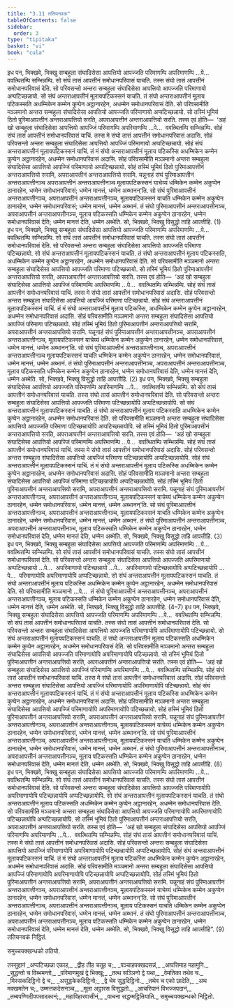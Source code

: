 ```yaml
---
title: "3.11 ततियनवक"
tableOfContents: false
sidebar:
  order: 3
type: "tipitaka"
basket: "vi"
book: "cula"
---
```



<DynamicBreadcrumb />

<Division number="184" book="cula">

<Paragraph number="771" book="cula">
इध पन, भिक्खवे, भिक्खु सम्बहुला संघादिसेसा आपत्तियो आपज्जति परिमाणम्पि अपरिमाणम्पि …पे…  ववत्थितम्पि सम्भिन्नम्पि. सो संघं तासं आपत्तीनं समोधानपरिवासं याचति. तस्स संघो तासं आपत्तीनं समोधानपरिवासं देति. सो परिवसन्तो अन्तरा सम्बहुला संघादिसेसा आपत्तियो आपज्जति परिमाणायो अप्पटिच्छन्नायो. सो संघं अन्तराआपत्तीनं मूलायपटिकस्सनं याचति. तं संघो अन्तराआपत्तीनं मूलाय पटिकस्सति अधम्मिकेन कम्मेन कुप्पेन अट्ठानारहेन, अधम्मेन समोधानपरिवासं देति. सो परिवसामीति मञ्ञमानो अन्तरा सम्बहुला संघादिसेसा आपत्तियो आपज्जति परिमाणायो अप्पटिच्छन्नायो. सो तस्मिं भूमियं ठितो पुरिमाआपत्तीनं अन्तराआपत्तियो सरति, अपराआपत्तीनं अन्तराआपत्तियो सरति. तस्स एवं होति—  ‘अहं खो सम्बहुला संघादिसेसा आपत्तियो आपज्जिं परिमाणम्पि अपरिमाणम्पि …पे…  ववत्थितम्पि सम्भिन्नम्पि. सोहं संघं तासं आपत्तीनं समोधानपरिवासं याचिं. तस्स मे संघो तासं आपत्तीनं समोधानपरिवासं अदासि. सोहं परिवसन्तो अन्तरा सम्बहुला संघादिसेसा आपत्तियो आपज्जिं परिमाणायो अप्पटिच्छन्नायो. सोहं संघं अन्तराआपत्तीनं मूलायपटिकस्सनं याचिं. तं मं संघो अन्तराआपत्तीनं मूलाय पटिकस्सि अधम्मिकेन कम्मेन कुप्पेन अट्ठानारहेन, अधम्मेन समोधानपरिवासं अदासि. सोहं परिवसामीति मञ्ञमानो अन्तरा सम्बहुला संघादिसेसा आपत्तियो आपज्जिं परिमाणायो अप्पटिच्छन्नायो. सोहं तस्मिं भूमियं ठितो पुरिमाआपत्तीनं अन्तराआपत्तियो सरामि, अपराआपत्तीनं अन्तराआपत्तियो सरामि. यन्नूनाहं संघं पुरिमाआपत्तीनं अन्तराआपत्तीनञ्च अपराआपत्तीनं अन्तराआपत्तीनञ्च मूलायपटिकस्सनं याचेय्यं धम्मिकेन कम्मेन अकुप्पेन ठानारहेन, धम्मेन समोधानपरिवासं; धम्मेन मानत्तं, धम्मेन अब्भानन्’ति. सो संघं पुरिमाआपत्तीनं अन्तराआपत्तीनञ्च, अपराआपत्तीनं अन्तराआपत्तीनञ्च, मूलायपटिकस्सनं याचति धम्मिकेन कम्मेन अकुप्पेन ठानारहेन, धम्मेन समोधानपरिवासं; धम्मेन मानत्तं, धम्मेन अब्भानं. तं संघो पुरिमाआपत्तीनं अन्तराआपत्तीनञ्च, अपराआपत्तीनं अन्तराआपत्तीनञ्च, मूलाय पटिकस्सति धम्मिकेन कम्मेन अकुप्पेन ठानारहेन, धम्मेन समोधानपरिवासं देति; धम्मेन मानत्तं देति, धम्मेन अब्भेति. सो, भिक्खवे, भिक्खु विसुद्धो ताहि आपत्तीहि. (1)
</Paragraph>

<Paragraph number="772" book="cula">
इध पन, भिक्खवे, भिक्खु सम्बहुला संघादिसेसा आपत्तियो आपज्जति परिमाणम्पि अपरिमाणम्पि …पे…  ववत्थितम्पि सम्भिन्नम्पि. सो संघं तासं आपत्तीनं समोधानपरिवासं याचति. तस्स संघो तासं आपत्तीनं समोधानपरिवासं देति. सो परिवसन्तो अन्तरा सम्बहुला संघादिसेसा आपत्तियो आपज्जति परिमाणा पटिच्छन्नायो. सो संघं अन्तराआपत्तीनं मूलायपटिकस्सनं याचति. तं संघो अन्तराआपत्तीनं मूलाय पटिकस्सति, अधम्मिकेन कम्मेन कुप्पेन अट्ठानारहेन, अधम्मेन समोधानपरिवासं देति. सो परिवसामीति मञ्ञमानो अन्तरा सम्बहुला संघादिसेसा आपत्तियो आपज्जति परिमाणा पटिच्छन्नायो. सो तस्मिं भूमियं ठितो पुरिमाआपत्तीनं अन्तराआपत्तियो सरति, अपराआपत्तीनं अन्तराआपत्तियो सरति. तस्स एवं होति—  ‘अहं खो सम्बहुला संघादिसेसा आपत्तियो आपज्जिं परिमाणम्पि अपरिमाणम्पि …पे…  ववत्थितम्पि सम्भिन्नम्पि. सोहं संघं तासं आपत्तीनं समोधानपरिवासं याचिं. तस्स मे संघो तासं आपत्तीनं समोधानपरिवासं अदासि. सोहं परिवसन्तो अन्तरा सम्बहुला संघादिसेसा आपत्तियो आपज्जिं परिमाणा पटिच्छन्नायो. सोहं संघं अन्तराआपत्तीनं मूलायपटिकस्सनं याचिं. तं मं संघो अन्तराआपत्तीनं मूलाय पटिकस्सि, अधम्मिकेन कम्मेन कुप्पेन अट्ठानारहेन, अधम्मेन समोधानपरिवासं अदासि. सोहं परिवसामीति मञ्ञमानो अन्तरा सम्बहुला संघादिसेसा आपत्तियो आपज्जिं परिमाणा पटिच्छन्नायो. सोहं तस्मिं भूमियं ठितो पुरिमाआपत्तीनं अन्तराआपत्तियो सरामि, अपराआपत्तीनं अन्तराआपत्तियो सरामि. यन्नूनाहं संघं पुरिमाआपत्तीनं अन्तराआपत्तीनञ्च, अपराआपत्तीनं अन्तराआपत्तीनञ्च, मूलायपटिकस्सनं याचेय्यं धम्मिकेन कम्मेन अकुप्पेन ठानारहेन, धम्मेन समोधानपरिवासं, धम्मेन मानत्तं, धम्मेन अब्भानन्’ति. सो संघं पुरिमाआपत्तीनं अन्तराआपत्तीनञ्च, अपराआपत्तीनं अन्तराआपत्तीनञ्च मूलायपटिकस्सनं याचति धम्मिकेन कम्मेन अकुप्पेन ठानारहेन, धम्मेन समोधानपरिवासं, धम्मेन मानत्तं, धम्मेन अब्भानं. तं संघो पुरिमाआपत्तीनं अन्तराआपत्तीनञ्च, अपराआपत्तीनं अन्तराआपत्तीनञ्च, मूलाय पटिकस्सति धम्मिकेन कम्मेन अकुप्पेन ठानारहेन, धम्मेन समोधानपरिवासं देति, धम्मेन मानत्तं देति, धम्मेन अब्भेति. सो, भिक्खवे, भिक्खु विसुद्धो ताहि आपत्तीहि. (2)
</Paragraph>

<Paragraph number="773" book="cula">
इध पन, भिक्खवे, भिक्खु सम्बहुला संघादिसेसा आपत्तियो आपज्जति परिमाणम्पि अपरिमाणम्पि …पे…  ववत्थितम्पि सम्भिन्नम्पि. सो संघं तासं आपत्तीनं समोधानपरिवासं याचति. तस्स संघो तासं आपत्तीनं समोधानपरिवासं देति. सो परिवसन्तो अन्तरा सम्बहुला संघादिसेसा आपत्तियो आपज्जति परिमाणा पटिच्छन्नायोपि अप्पटिच्छन्नायोपि. सो संघं अन्तराआपत्तीनं मूलायपटिकस्सनं याचति. तं संघो अन्तराआपत्तीनं मूलाय पटिकस्सति अधम्मिकेन कम्मेन कुप्पेन अट्ठानारहेन, अधम्मेन समोधानपरिवासं देति. सो परिवसामीति मञ्ञमानो अन्तरा सम्बहुला संघादिसेसा आपत्तियो आपज्जति परिमाणा पटिच्छन्नायोपि अप्पटिच्छन्नायोपि. सो तस्मिं भूमियं ठितो पुरिमाआपत्तीनं अन्तराआपत्तियो सरति, अपराआपत्तीनं अन्तराआपत्तियो सरति. तस्स एवं होति—  ‘अहं खो सम्बहुला संघादिसेसा आपत्तियो आपज्जिं परिमाणम्पि अपरिमाणम्पि …पे…  ववत्थितम्पि सम्भिन्नम्पि. सोहं संघं तासं आपत्तीनं समोधानपरिवासं याचिं. तस्स मे संघो तासं आपत्तीनं समोधानपरिवासं अदासि. सोहं परिवसन्तो अन्तरा सम्बहुला संघादिसेसा आपत्तियो आपज्जिं परिमाणा पटिच्छन्नायोपि अप्पटिच्छन्नायोपि. सोहं संघं अन्तराआपत्तीनं मूलायपटिकस्सनं याचिं. तं मं संघो अन्तराआपत्तीनं मूलाय पटिकस्सि अधम्मिकेन कम्मेन कुप्पेन अट्ठानारहेन, अधम्मेन समोधानपरिवासं अदासि. सोहं परिवसामीति मञ्ञमानो अन्तरा सम्बहुला संघादिसेसा आपत्तियो आपज्जिं परिमाणा पटिच्छन्नायोपि अप्पटिच्छन्नायोपि. सोहं तस्मिं भूमियं ठितो पुरिमाआपत्तीनं अन्तराआपत्तियो सरामि, अपराआपत्तीनं अन्तराआपत्तियो सरामि. यन्नूनाहं संघं पुरिमाआपत्तीनं अन्तराआपत्तीनञ्च, अपराआपत्तीनं अन्तराआपत्तीनञ्च, मूलायपटिकस्सनं याचेय्यं धम्मिकेन कम्मेन अकुप्पेन ठानारहेन, धम्मेन समोधानपरिवासं, धम्मेन मानत्तं, धम्मेन अब्भानन्’ति. सो संघं पुरिमाआपत्तीनं अन्तराआपत्तीनञ्च, अपराआपत्तीनं अन्तराआपत्तीनञ्च, मूलायपटिकस्सनं याचति धम्मिकेन कम्मेन अकुप्पेन ठानारहेन, धम्मेन समोधानपरिवासं, धम्मेन मानत्तं, धम्मेन अब्भानं. तं संघो पुरिमाआपत्तीनं अन्तराआपत्तीनञ्च, अपराआपत्तीनं अन्तराआपत्तीनञ्च, मूलाय पटिकस्सति धम्मिकेन कम्मेन अकुप्पेन ठानारहेन, धम्मेन समोधानपरिवासं देति, धम्मेन मानत्तं देति, धम्मेन अब्भेति. सो, भिक्खवे, भिक्खु विसुद्धो ताहि आपत्तीहि. (3)
</Paragraph>

<Paragraph number="774" book="cula">
इध पन, भिक्खवे, भिक्खु सम्बहुला संघादिसेसा आपत्तियो आपज्जति परिमाणम्पि अपरिमाणम्पि …पे…  ववत्थितम्पि सम्भिन्नम्पि. सो संघं तासं आपत्तीनं समोधानपरिवासं याचति. तस्स संघो तासं आपत्तीनं समोधानपरिवासं देति. सो परिवसन्तो अन्तरा सम्बहुला संघादिसेसा आपत्तियो आपज्जति अपरिमाणायो अप्पटिच्छन्नायो …पे…  अपरिमाणायो पटिच्छन्नायो …पे…  अपरिमाणायो पटिच्छन्नायोपि अप्पटिच्छन्नायोपि …पे…  परिमाणायोपि अपरिमाणायोपि अप्पटिच्छन्नायो. सो संघं अन्तराआपत्तीनं मूलायपटिकस्सनं याचति. तं संघो अन्तराआपत्तीनं मूलाय पटिकस्सि अधम्मिकेन कम्मेन कुप्पेन अट्ठानारहेन, अधम्मेन समोधानपरिवासं देति. सो परिवसामीति मञ्ञमानो …पे…  तं संघो पुरिमाआपत्तीनं अन्तराआपत्तीनञ्च, अपराआपत्तीनं अन्तराआपत्तीनञ्च, मूलाय पटिकस्सति धम्मिकेन कम्मेन अकुप्पेन ठानारहेन, धम्मेन समोधानपरिवासं देति, धम्मेन मानत्तं देति, धम्मेन अब्भेति. सो, भिक्खवे, भिक्खु विसुद्धो ताहि आपत्तीहि. (4–7)
</Paragraph>

<Paragraph number="775" book="cula">
इध पन, भिक्खवे, भिक्खु सम्बहुला संघादिसेसा आपत्तियो आपज्जति परिमाणम्पि अपरिमाणम्पि …पे…  ववत्थितम्पि सम्भिन्नम्पि. सो संघं तासं आपत्तीनं समोधानपरिवासं याचति. तस्स संघो तासं आपत्तीनं समोधानपरिवासं देति. सो परिवसन्तो अन्तरा सम्बहुला संघादिसेसा आपत्तियो आपज्जति परिमाणायोपि अपरिमाणायोपि पटिच्छन्नायो. सो संघं अन्तराआपत्तीनं मूलायपटिकस्सनं याचति. तं संघो अन्तराआपत्तीनं मूलाय पटिकस्सति अधम्मिकेन कम्मेन कुप्पेन अट्ठानारहेन, अधम्मेन समोधानपरिवासं देति. सो परिवसामीति मञ्ञमानो अन्तरा सम्बहुला संघादिसेसा आपत्तियो आपज्जति परिमाणायोपि अपरिमाणायोपि पटिच्छन्नायो. सो तस्मिं भूमियं ठितो पुरिमाआपत्तीनं अन्तराआपत्तियो सरति, अपराआपत्तीनं अन्तराआपत्तियो सरति. तस्स एवं होति—  ‘अहं खो सम्बहुला संघादिसेसा आपत्तियो आपज्जिं परिमाणम्पि अपरिमाणम्पि …पे…  ववत्थितम्पि सम्भिन्नम्पि. सोहं संघं तासं आपत्तीनं समोधानपरिवासं याचिं. तस्स मे संघो तासं आपत्तीनं समोधानपरिवासं अदासि. सोहं परिवसन्तो अन्तरा सम्बहुला संघादिसेसा आपत्तियो आपज्जिं परिमाणायोपि अपरिमाणायोपि पटिच्छन्नायो. सोहं संघं अन्तराआपत्तीनं मूलायपटिकस्सनं याचिं. तं मं संघो अन्तराआपत्तीनं मूलाय पटिकस्सि अधम्मिकेन कम्मेन कुप्पेन अट्ठानारहेन, अधम्मेन समोधानपरिवासं अदासि. सोहं परिवसामीति मञ्ञमानो अन्तरा सम्बहुला संघादिसेसा आपत्तियो आपज्जिं परिमाणायोपि अपरिमाणायोपि पटिच्छन्नायो. सोहं तस्मिं भूमियं ठितो पुरिमाआपत्तीनं अन्तराआपत्तियो सरामि, अपराआपत्तीनं अन्तराआपत्तियो सरामि. यन्नूनाहं संघं पुरिमाआपत्तीनं अन्तराआपत्तीनञ्च, अपराआपत्तीनं अन्तराआपत्तीनञ्च, मूलायपटिकस्सनं याचेय्यं धम्मिकेन कम्मेन अकुप्पेन ठानारहेन, धम्मेन समोधानपरिवासं, धम्मेन मानत्तं, धम्मेन अब्भानन्’ति. सो संघं पुरिमाआपत्तीनं अन्तराआपत्तीनञ्च, अपराआपत्तीनं अन्तराआपत्तीनञ्च, मूलायपटिकस्सनं याचति धम्मिकेन कम्मेन अकुप्पेन ठानारहेन, धम्मेन समोधानपरिवासं, धम्मेन मानत्तं, धम्मेन अब्भानं. तं संघो पुरिमाआपत्तीनं अन्तराआपत्तीनञ्च, अपराआपत्तीनं अन्तराआपत्तीनञ्च, मूलाय पटिकस्सति धम्मिकेन कम्मेन अकुप्पेन ठानारहेन, धम्मेन समोधानपरिवासं देति, धम्मेन मानत्तं देति, धम्मेन अब्भेति. सो, भिक्खवे, भिक्खु विसुद्धो ताहि आपत्तीहि. (8)
</Paragraph>

<Paragraph number="776" book="cula">
इध पन, भिक्खवे, भिक्खु सम्बहुला संघादिसेसा आपत्तियो आपज्जति परिमाणम्पि अपरिमाणम्पि …पे…  ववत्थितम्पि सम्भिन्नम्पि. सो संघं तासं आपत्तीनं समोधानपरिवासं याचति. तस्स संघो तासं आपत्तीनं समोधानपरिवासं देति. सो परिवसन्तो अन्तरा सम्बहुला संघादिसेसा आपत्तियो आपज्जति परिमाणायोपि अपरिमाणायोपि पटिच्छन्नायोपि अप्पटिच्छन्नायोपि. सो संघं अन्तराआपत्तीनं मूलायपटिकस्सनं याचति. तं संघो अन्तराआपत्तीनं मूलाय पटिकस्सति अधम्मिकेन कम्मेन कुप्पेन अट्ठानारहेन, अधम्मेन समोधानपरिवासं देति. सो परिवसामीति मञ्ञमानो अन्तरा सम्बहुला संघादिसेसा आपत्तियो आपज्जति परिमाणायोपि अपरिमाणायोपि पटिच्छन्नायोपि अप्पटिच्छन्नायोपि. सो तस्मिं भूमियं ठितो पुरिमाआपत्तीनं अन्तराआपत्तियो सरति, अपराआपत्तीनं अन्तराआपत्तियो सरति. तस्स एवं होति—  ‘अहं खो सम्बहुला संघादिसेसा आपत्तियो आपज्जिं परिमाणम्पि अपरिमाणम्पि …पे…  ववत्थितम्पि सम्भिन्नम्पि. सोहं संघं तासं आपत्तीनं समोधानपरिवासं याचिं. तस्स मे संघो तासं आपत्तीनं समोधानपरिवासं अदासि. सोहं परिवसन्तो अन्तरा सम्बहुला संघादिसेसा आपत्तियो आपज्जिं परिमाणायोपि अपरिमाणायोपि पटिच्छन्नायोपि अप्पटिच्छन्नायोपि. सोहं संघं अन्तराआपत्तीनं मूलायपटिकस्सनं याचिं. तं मं संघो अन्तराआपत्तीनं मूलाय पटिकस्सि अधम्मिकेन कम्मेन कुप्पेन अट्ठानारहेन, अधम्मेन समोधानपरिवासं अदासि. सोहं परिवसामीति मञ्ञमानो अन्तरा सम्बहुला संघादिसेसा आपत्तियो आपज्जिं परिमाणायोपि अपरिमाणायोपि पटिच्छन्नायोपि अप्पटिच्छन्नायोपि. सोहं तस्मिं भूमियं ठितो पुरिमाआपत्तीनं अन्तराआपत्तियो सरामि, अपराआपत्तीनं अन्तराआपत्तियो सरामि. यन्नूनाहं संघं पुरिमाआपत्तीनं अन्तराआपत्तीनञ्च, अपराआपत्तीनं अन्तराआपत्तीनञ्च, मूलायपटिकस्सनं याचेय्यं धम्मिकेन कम्मेन अकुप्पेन ठानारहेन, धम्मेन समोधानपरिवासं, धम्मेन मानत्तं, धम्मेन अब्भानन्’ति. सो संघं पुरिमाआपत्तीनं अन्तराआपत्तीनञ्च, अपराआपत्तीनं अन्तराआपत्तीनञ्च, मूलाय पटिकस्सनं याचति धम्मिकेन कम्मेन अकुप्पेन ठानारहेन, धम्मेन समोधानपरिवासं, धम्मेन मानत्तं, धम्मेन अब्भानं. तं संघो पुरिमाआपत्तीनं अन्तराआपत्तीनञ्च, अपराआपत्तीनं अन्तराआपत्तीनञ्च, मूलाय पटिकस्सति धम्मिकेन कम्मेन अकुप्पेन ठानारहेन, धम्मेन समोधानपरिवासं देति, धम्मेन मानत्तं देति, धम्मेन अब्भेति. सो, भिक्खवे, भिक्खु विसुद्धो ताहि आपत्तीहि”. (9)

</Paragraph>
</Division>

<Paragraph number="777" type="center" book="cula">
ततियनवकं निट्ठितं.

  
समुच्चयक्खन्धको ततियो.



</Paragraph>

<Paragraph number="778" type="center" book="cula">
तस्सुद्दानं


</Paragraph>

<Paragraph number="779" type="verses" book="cula">
_अप्पटिच्छन्ना एकाह,_  
_द्वीह तीह चतूह च;_  
_पञ्चाहपक्खदसन्नं,_  
_आपत्तिमाह महामुनि._  

</Paragraph>

<Paragraph number="780" type="verses" book="cula">
_सुद्धन्तो च विब्भमन्तो,_  
_परिमाणमुखं द्वे भिक्खू;_  
_तत्थ सञ्ञिनो द्वे यथा,_  
_वेमतिका तथेव च._  

</Paragraph>

<Paragraph number="781" type="verses" book="cula">
_मिस्सकदिट्ठिनो द्वे च,_  
_असुद्धकेकदिट्ठिनो;_  
_द्वे चेव सुद्धदिट्ठिनो._  

</Paragraph>

<Paragraph number="782" type="verses" book="cula">
_तथेव च एको छादेति,_  
_अथ मक्खमतेन च;_  
उम्मत्तकदेसनञ्च,_  
_मूला अट्ठारस विसुद्धतो._  

</Paragraph>

<Paragraph number="783" type="verses" book="cula">
_आचरियानं विभज्जपदानं,_  
_तम्बपण्णिदीपपसादकानं;_  
_महाविहारवासीनं,_  
_वाचना सद्धम्मट्ठितियाति._  


</Paragraph>

<Paragraph number="784" type="center" book="cula">
समुच्चयक्खन्धको निट्ठितो.
</Paragraph>